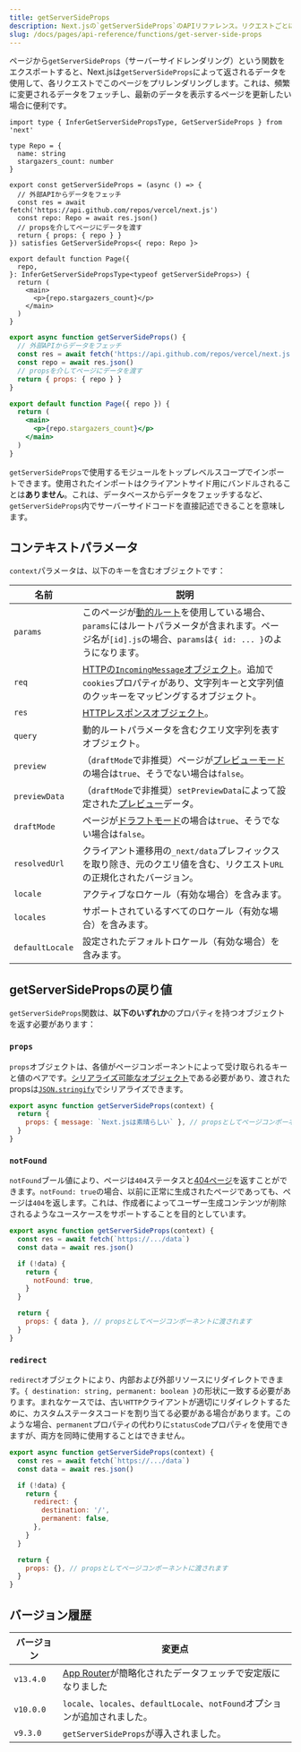 ```yaml
---
title: getServerSideProps
description: Next.jsの`getServerSideProps`のAPIリファレンス。リクエストごとにデータをフェッチする方法を学びます。
slug: /docs/pages/api-reference/functions/get-server-side-props
---
```


ページから`getServerSideProps`（サーバーサイドレンダリング）という関数をエクスポートすると、Next.jsは`getServerSideProps`によって返されるデータを使用して、各リクエストでこのページをプリレンダリングします。これは、頻繁に変更されるデータをフェッチし、最新のデータを表示するページを更新したい場合に便利です。

```tsx filename="pages/index.tsx" switcher
import type { InferGetServerSidePropsType, GetServerSideProps } from 'next'

type Repo = {
  name: string
  stargazers_count: number
}

export const getServerSideProps = (async () => {
  // 外部APIからデータをフェッチ
  const res = await fetch('https://api.github.com/repos/vercel/next.js')
  const repo: Repo = await res.json()
  // propsを介してページにデータを渡す
  return { props: { repo } }
}) satisfies GetServerSideProps<{ repo: Repo }>

export default function Page({
  repo,
}: InferGetServerSidePropsType<typeof getServerSideProps>) {
  return (
    <main>
      <p>{repo.stargazers_count}</p>
    </main>
  )
}
```

```jsx filename="pages/index.js" switcher
export async function getServerSideProps() {
  // 外部APIからデータをフェッチ
  const res = await fetch('https://api.github.com/repos/vercel/next.js')
  const repo = await res.json()
  // propsを介してページにデータを渡す
  return { props: { repo } }
}

export default function Page({ repo }) {
  return (
    <main>
      <p>{repo.stargazers_count}</p>
    </main>
  )
}
```

`getServerSideProps`で使用するモジュールをトップレベルスコープでインポートできます。使用されたインポートはクライアントサイド用にバンドルされることは**ありません**。これは、データベースからデータをフェッチするなど、`getServerSideProps`内でサーバーサイドコードを直接記述できることを意味します。

## コンテキストパラメータ

`context`パラメータは、以下のキーを含むオブジェクトです：

| 名前            | 説明                                                                                                                                                                                                                           |
| --------------- | --------------------------------------------------------------------------------------------------------------------------------------------------------------------------------------------------------------------- |
| `params`        | このページが[動的ルート](/docs/pages/building-your-application/routing/dynamic-routes)を使用している場合、`params`にはルートパラメータが含まれます。ページ名が`[id].js`の場合、`params`は`{ id: ... }`のようになります。 |
| `req`           | [HTTPの`IncomingMessage`オブジェクト](https://nodejs.org/api/http.html#http_class_http_incomingmessage)。追加で`cookies`プロパティがあり、文字列キーと文字列値のクッキーをマッピングするオブジェクト。    |
| `res`           | [HTTPレスポンスオブジェクト](https://nodejs.org/api/http.html#http_class_http_serverresponse)。                                                                                                                        |
| `query`         | 動的ルートパラメータを含むクエリ文字列を表すオブジェクト。                                                                                                                                          |
| `preview`       | （`draftMode`で非推奨）ページが[プレビューモード](/docs/pages/building-your-application/configuring/preview-mode)の場合は`true`、そうでない場合は`false`。                                          |
| `previewData`   | （`draftMode`で非推奨）`setPreviewData`によって設定された[プレビュー](/docs/pages/building-your-application/configuring/preview-mode)データ。                                                                              |
| `draftMode`     | ページが[ドラフトモード](/docs/pages/building-your-application/configuring/draft-mode)の場合は`true`、そうでない場合は`false`。                                                                         |
| `resolvedUrl`   | クライアント遷移用の`_next/data`プレフィックスを取り除き、元のクエリ値を含む、リクエスト`URL`の正規化されたバージョン。                                                                              |
| `locale`        | アクティブなロケール（有効な場合）を含みます。                                                                                                                                                                              |
| `locales`       | サポートされているすべてのロケール（有効な場合）を含みます。                                                                                                                                                                          |
| `defaultLocale` | 設定されたデフォルトロケール（有効な場合）を含みます。                                                                                                                                                                                  |

## getServerSidePropsの戻り値

`getServerSideProps`関数は、**以下のいずれか**のプロパティを持つオブジェクトを返す必要があります：

### `props`

`props`オブジェクトは、各値がページコンポーネントによって受け取られるキーと値のペアです。[シリアライズ可能なオブジェクト](https://developer.mozilla.org/docs/Glossary/Serialization)である必要があり、渡されたpropsは[`JSON.stringify`](https://developer.mozilla.org/docs/Web/JavaScript/Reference/Global_Objects/JSON/stringify)でシリアライズできます。

```jsx
export async function getServerSideProps(context) {
  return {
    props: { message: `Next.jsは素晴らしい` }, // propsとしてページコンポーネントに渡されます
  }
}
```

### `notFound`

`notFound`ブール値により、ページは`404`ステータスと[404ページ](/docs/pages/building-your-application/routing/custom-error#404-page)を返すことができます。`notFound: true`の場合、以前に正常に生成されたページであっても、ページは`404`を返します。これは、作成者によってユーザー生成コンテンツが削除されるようなユースケースをサポートすることを目的としています。

```js
export async function getServerSideProps(context) {
  const res = await fetch(`https://.../data`)
  const data = await res.json()

  if (!data) {
    return {
      notFound: true,
    }
  }

  return {
    props: { data }, // propsとしてページコンポーネントに渡されます
  }
}
```

### `redirect`

`redirect`オブジェクトにより、内部および外部リソースにリダイレクトできます。`{ destination: string, permanent: boolean }`の形状に一致する必要があります。まれなケースでは、古い`HTTP`クライアントが適切にリダイレクトするために、カスタムステータスコードを割り当てる必要がある場合があります。このような場合、`permanent`プロパティの代わりに`statusCode`プロパティを使用できますが、両方を同時に使用することはできません。

```js
export async function getServerSideProps(context) {
  const res = await fetch(`https://.../data`)
  const data = await res.json()

  if (!data) {
    return {
      redirect: {
        destination: '/',
        permanent: false,
      },
    }
  }

  return {
    props: {}, // propsとしてページコンポーネントに渡されます
  }
}
```

## バージョン履歴

| バージョン   | 変更点                                                                                                     |
| --------- | ----------------------------------------------------------------------------------------------------------- |
| `v13.4.0` | [App Router](/docs/app/building-your-application/data-fetching)が簡略化されたデータフェッチで安定版になりました |
| `v10.0.0` | `locale`、`locales`、`defaultLocale`、`notFound`オプションが追加されました。                                         |
| `v9.3.0`  | `getServerSideProps`が導入されました。                                                                            |
